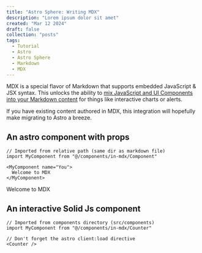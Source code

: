 ```yaml
---
title: "Astro Sphere: Writing MDX"
description: "Lorem ipsum dolor sit amet"
created: "Mar 12 2024"
draft: false
collection: "posts"
tags:
  - Tutorial
  - Astro
  - Astro Sphere
  - Markdown
  - MDX
---
```


MDX is a special flavor of Markdown that supports embedded JavaScript & JSX syntax. This unlocks the ability to [mix JavaScript and UI Components into your Markdown content](https://docs.astro.build/en/guides/markdown-content/#mdx-features) for things like interactive charts or alerts.

If you have existing content authored in MDX, this integration will hopefully make migrating to Astro a breeze.

## An astro component with props

```
// Imported from relative path (same dir as markdown file)
import MyComponent from "@/components/in-mdx/Component"

<MyComponent name="You">
  Welcome to MDX
</MyComponent>
```


<MyComponent name="You">
  Welcome to MDX
</MyComponent>



## An interactive Solid Js component

```
// Imported from components directory (src/components)
import MyComponent from "@/components/in-mdx/Counter"

// Don't forget the astro client:load directive
<Counter /> 
```


<Counter />

<br/>
<br/>
<br/>